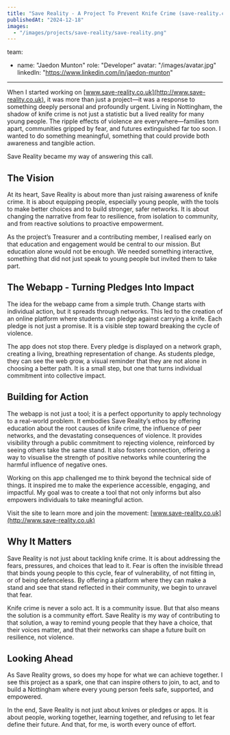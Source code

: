 ```yaml
---
title: "Save Reality - A Project To Prevent Knife Crime (save-reality.co.uk)"
publishedAt: "2024-12-18"
images:
  - "/images/projects/save-reality/save-reality.png"
---
```


team:

- name: "Jaedon Munton"
  role: "Developer"
  avatar: "/images/avatar.jpg"
  linkedIn: "https://www.linkedin.com/in/jaedon-munton"

---

When I started working on [www.save-reality.co.uk](http://www.save-reality.co.uk), it was more than just a project—it was a response to something deeply personal and profoundly urgent. Living in Nottingham, the shadow of knife crime is not just a statistic but a lived reality for many young people. The ripple effects of violence are everywhere—families torn apart, communities gripped by fear, and futures extinguished far too soon. I wanted to do something meaningful, something that could provide both awareness and tangible action.

Save Reality became my way of answering this call.

## The Vision

At its heart, Save Reality is about more than just raising awareness of knife crime. It is about equipping people, especially young people, with the tools to make better choices and to build stronger, safer networks. It is about changing the narrative from fear to resilience, from isolation to community, and from reactive solutions to proactive empowerment.

As the project’s Treasurer and a contributing member, I realised early on that education and engagement would be central to our mission. But education alone would not be enough. We needed something interactive, something that did not just speak to young people but invited them to take part.

## The Webapp - Turning Pledges Into Impact

The idea for the webapp came from a simple truth. Change starts with individual action, but it spreads through networks. This led to the creation of an online platform where students can pledge against carrying a knife. Each pledge is not just a promise. It is a visible step toward breaking the cycle of violence.

The app does not stop there. Every pledge is displayed on a network graph, creating a living, breathing representation of change. As students pledge, they can see the web grow, a visual reminder that they are not alone in choosing a better path. It is a small step, but one that turns individual commitment into collective impact.

## Building for Action

The webapp is not just a tool; it is a perfect opportunity to apply technology to a real-world problem. It embodies Save Reality’s ethos by offering education about the root causes of knife crime, the influence of peer networks, and the devastating consequences of violence. It provides visibility through a public commitment to rejecting violence, reinforced by seeing others take the same stand. It also fosters connection, offering a way to visualise the strength of positive networks while countering the harmful influence of negative ones.

Working on this app challenged me to think beyond the technical side of things. It inspired me to make the experience accessible, engaging, and impactful. My goal was to create a tool that not only informs but also empowers individuals to take meaningful action.

Visit the site to learn more and join the movement: [www.save-reality.co.uk](http://www.save-reality.co.uk)

## Why It Matters

Save Reality is not just about tackling knife crime. It is about addressing the fears, pressures, and choices that lead to it. Fear is often the invisible thread that binds young people to this cycle, fear of vulnerability, of not fitting in, or of being defenceless. By offering a platform where they can make a stand and see that stand reflected in their community, we begin to unravel that fear.

Knife crime is never a solo act. It is a community issue. But that also means the solution is a community effort. Save Reality is my way of contributing to that solution, a way to remind young people that they have a choice, that their voices matter, and that their networks can shape a future built on resilience, not violence.

## Looking Ahead

As Save Reality grows, so does my hope for what we can achieve together. I see this project as a spark, one that can inspire others to join, to act, and to build a Nottingham where every young person feels safe, supported, and empowered.

In the end, Save Reality is not just about knives or pledges or apps. It is about people, working together, learning together, and refusing to let fear define their future. And that, for me, is worth every ounce of effort.
